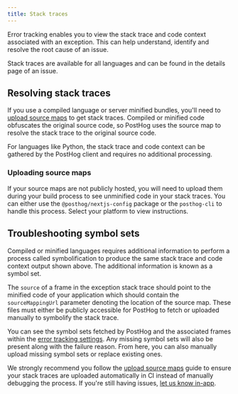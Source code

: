 ```yaml
---
title: Stack traces
---
```



Error tracking enables you to view the stack trace and code context associated with an exception. This can help understand, identify and resolve the root cause of an issue.

Stack traces are available for all languages and can be found in the details page of an issue.

<ProductScreenshot
    imageLight="https://res.cloudinary.com/dmukukwp6/image/upload/Screenshot_2025_01_30_at_09_48_09_63dd3c5241.png"
    imageDark="https://res.cloudinary.com/dmukukwp6/image/upload/Screenshot_2025_01_30_at_09_48_39_1030eea240.png"
    alt="Stack traces example"
    classes="rounded"
/>

## Resolving stack traces

If you use a compiled language or server minified bundles, you'll need to [upload source maps](/docs/error-tracking/upload-source-maps) to get stack traces. Compiled or minified code obfuscates the original source code, so PostHog uses the source map to resolve the stack trace to the original source code.

For languages like Python, the stack trace and code context can be gathered by the PostHog client and requires no additional processing.

### Uploading source maps

If your source maps are not publicly hosted, you will need to upload them during your build process to see unminified code in your stack traces. You can either use the `@posthog/nextjs-config` package or the `posthog-cli` to handle this process. Select your platform to view instructions.


<UploadSourceMapPlatforms />

## Troubleshooting symbol sets

Compiled or minified languages requires additional information to perform a process called symbolification to produce the same stack trace and code context output shown above. The additional information is known as a symbol set.

The `source` of a frame in the exception stack trace should point to the minified code of your application which should contain the `sourceMappingUrl` parameter denoting the location of the source map. These files must either be publicly accessible for PostHog to fetch or uploaded manually to symbolify the stack trace.

You can see the symbol sets fetched by PostHog and the associated frames within the [error tracking settings](https://app.com/settings/project-error-tracking#error-tracking-symbol-sets). Any missing symbol sets will also be present along with the failure reason. From here, you can also manually upload missing symbol sets or replace existing ones.

<ProductScreenshot
    imageLight="https://res.cloudinary.com/dmukukwp6/image/upload/Screenshot_2025_01_29_at_21_24_09_7b244773eb.png"
    imageDark="https://res.cloudinary.com/dmukukwp6/image/upload/Screenshot_2025_01_29_at_21_24_27_d8ab1b154b.png"
    alt="Symbol set examples"
    classes="rounded"
/>

We strongly recommend you follow the [upload source maps](/docs/error-tracking/upload-source-maps) guide to ensure your stack traces are uploaded automatically in CI instead of manually debugging the process. If you're still having issues, [let us know in-app](https://us.posthog.com/project/2#panel=support%3Afeedback%3Aerror_tracking%3A%3Afalse).